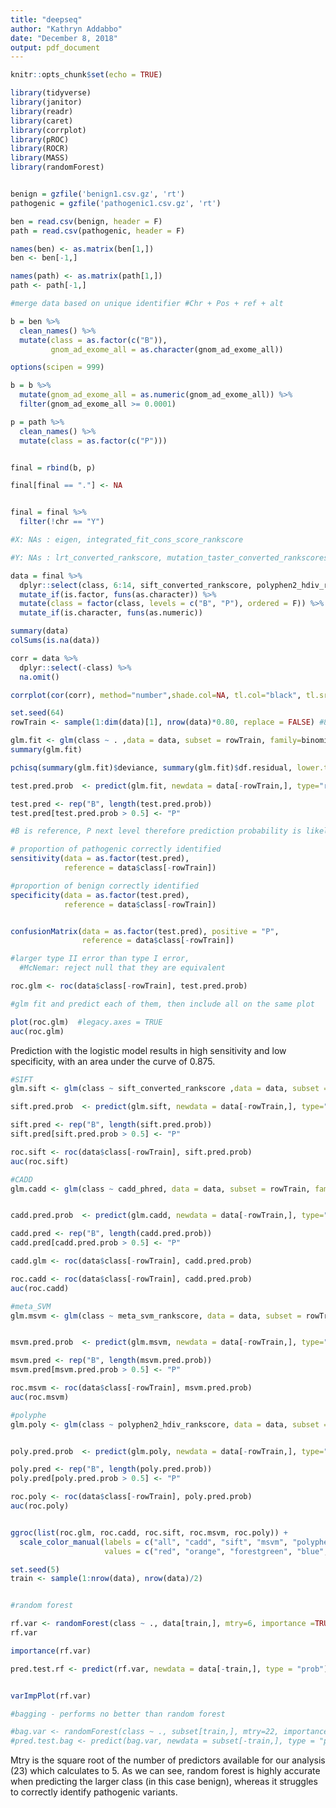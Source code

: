 ```yaml
---
title: "deepseq"
author: "Kathryn Addabbo"
date: "December 8, 2018"
output: pdf_document
---
```


```r
knitr::opts_chunk$set(echo = TRUE)
```

```r
library(tidyverse)
library(janitor)
library(readr)
library(caret)
library(corrplot)
library(pROC) 
library(ROCR)
library(MASS)
library(randomForest)


benign = gzfile('benign1.csv.gz', 'rt')
pathogenic = gzfile('pathogenic1.csv.gz', 'rt')

ben = read.csv(benign, header = F)
path = read.csv(pathogenic, header = F)

names(ben) <- as.matrix(ben[1,])
ben <- ben[-1,]

names(path) <- as.matrix(path[1,])
path <- path[-1,]

#merge data based on unique identifier #Chr + Pos + ref + alt
```

```r

b = ben %>%
  clean_names() %>%
  mutate(class = as.factor(c("B")),
         gnom_ad_exome_all = as.character(gnom_ad_exome_all)) 

options(scipen = 999)

b = b %>%
  mutate(gnom_ad_exome_all = as.numeric(gnom_ad_exome_all)) %>%
  filter(gnom_ad_exome_all >= 0.0001)

p = path %>%
  clean_names() %>%
  mutate(class = as.factor(c("P")))


final = rbind(b, p)

final[final == "."] <- NA


final = final %>%
  filter(!chr == "Y") 

#X: NAs : eigen, integrated_fit_cons_score_rankscore                     #delete eigen and integrated columns

#Y: NAs : lrt_converted_rankscore, mutation_taster_converted_rankscores  #delete Y rows

data = final %>%
  dplyr::select(class, 6:14, sift_converted_rankscore, polyphen2_hdiv_rankscore, polyphen2_hvar_rankscore, lrt_converted_rankscore, mutation_taster_converted_rankscore, mutation_assessor_score_rankscore, fathmm_converted_rankscore, provean_converted_rankscore, vest3_rankscore, meta_svm_rankscore, meta_lr_rankscore, m_cap_rankscore, cadd_phred, dann_rankscore, fathmm_mkl_coding_rankscore, geno_canyon_score_rankscore, gerp_rs_rankscore, phylo_p100way_vertebrate_rankscore, phylo_p20way_mammalian_rankscore, phast_cons100way_vertebrate_rankscore, phast_cons20way_mammalian_rankscore, si_phy_29way_log_odds_rankscore) %>%
  mutate_if(is.factor, funs(as.character)) %>%
  mutate(class = factor(class, levels = c("B", "P"), ordered = F)) %>%
  mutate_if(is.character, funs(as.numeric))

summary(data)  
colSums(is.na(data))
```

```r

corr = data %>%
  dplyr::select(-class) %>%
  na.omit()

corrplot(cor(corr), method="number",shade.col=NA, tl.col="black", tl.srt=65, tl.pos='n')
```


```r

set.seed(64)
rowTrain <- sample(1:dim(data)[1], nrow(data)*0.80, replace = FALSE) #80%

glm.fit <- glm(class ~ . ,data = data, subset = rowTrain, family=binomial)
summary(glm.fit)

pchisq(summary(glm.fit)$deviance, summary(glm.fit)$df.residual, lower.tail = FALSE) #DOES NOT fit the data

test.pred.prob  <- predict(glm.fit, newdata = data[-rowTrain,], type="response")

test.pred <- rep("B", length(test.pred.prob))
test.pred[test.pred.prob > 0.5] <- "P"

#B is reference, P next level therefore prediction probability is likelihood of P

# proportion of pathogenic correctly identified
sensitivity(data = as.factor(test.pred),
            reference = data$class[-rowTrain]) 

#proportion of benign correctly identified
specificity(data = as.factor(test.pred),
            reference = data$class[-rowTrain])


confusionMatrix(data = as.factor(test.pred), positive = "P",
                reference = data$class[-rowTrain]) 

#larger type II error than type I error, 
  #McNemar: reject null that they are equivalent 

roc.glm <- roc(data$class[-rowTrain], test.pred.prob)

#glm fit and predict each of them, then include all on the same plot

plot(roc.glm)  #legacy.axes = TRUE
auc(roc.glm)
```

Prediction with the logistic model results in high sensitivity and low specificity, with an area under the curve of 0.875. 

```r


#SIFT
glm.sift <- glm(class ~ sift_converted_rankscore ,data = data, subset = rowTrain, family=binomial)

sift.pred.prob  <- predict(glm.sift, newdata = data[-rowTrain,], type="response")

sift.pred <- rep("B", length(sift.pred.prob))
sift.pred[sift.pred.prob > 0.5] <- "P"

roc.sift <- roc(data$class[-rowTrain], sift.pred.prob)
auc(roc.sift)

#CADD
glm.cadd <- glm(class ~ cadd_phred, data = data, subset = rowTrain, family=binomial)


cadd.pred.prob  <- predict(glm.cadd, newdata = data[-rowTrain,], type="response")

cadd.pred <- rep("B", length(cadd.pred.prob))
cadd.pred[cadd.pred.prob > 0.5] <- "P"

cadd.glm <- roc(data$class[-rowTrain], cadd.pred.prob)

roc.cadd <- roc(data$class[-rowTrain], cadd.pred.prob)
auc(roc.cadd)

#meta_SVM
glm.msvm <- glm(class ~ meta_svm_rankscore, data = data, subset = rowTrain, family=binomial)


msvm.pred.prob  <- predict(glm.msvm, newdata = data[-rowTrain,], type="response")

msvm.pred <- rep("B", length(msvm.pred.prob))
msvm.pred[msvm.pred.prob > 0.5] <- "P"

roc.msvm <- roc(data$class[-rowTrain], msvm.pred.prob)
auc(roc.msvm)

#polyphe
glm.poly <- glm(class ~ polyphen2_hdiv_rankscore, data = data, subset = rowTrain, family=binomial)


poly.pred.prob  <- predict(glm.poly, newdata = data[-rowTrain,], type="response")

poly.pred <- rep("B", length(poly.pred.prob))
poly.pred[poly.pred.prob > 0.5] <- "P"

roc.poly <- roc(data$class[-rowTrain], poly.pred.prob)
auc(roc.poly)


ggroc(list(roc.glm, roc.cadd, roc.sift, roc.msvm, roc.poly)) +
  scale_color_manual(labels = c("all", "cadd", "sift", "msvm", "polyphe"),
                     values = c("red", "orange", "forestgreen", "blue", "purple")) 
```




```r

set.seed(5)
train <- sample(1:nrow(data), nrow(data)/2)


#random forest

rf.var <- randomForest(class ~ ., data[train,], mtry=6, importance =TRUE, na.action = na.exclude)
rf.var

importance(rf.var)

pred.test.rf <- predict(rf.var, newdata = data[-train,], type = "prob")


varImpPlot(rf.var)

#bagging - performs no better than random forest

#bag.var <- randomForest(class ~ ., subset[train,], mtry=22, importance =TRUE, na.action = na.exclude)
#pred.test.bag <- predict(bag.var, newdata = subset[-train,], type = "prob")
```

Mtry is the square root of the number of predictors available for our analysis (23) which calculates to 5. As we can see, random forest is highly accurate when predicting the larger class (in this case benign), whereas it struggles to correctly identify pathogenic variants.
